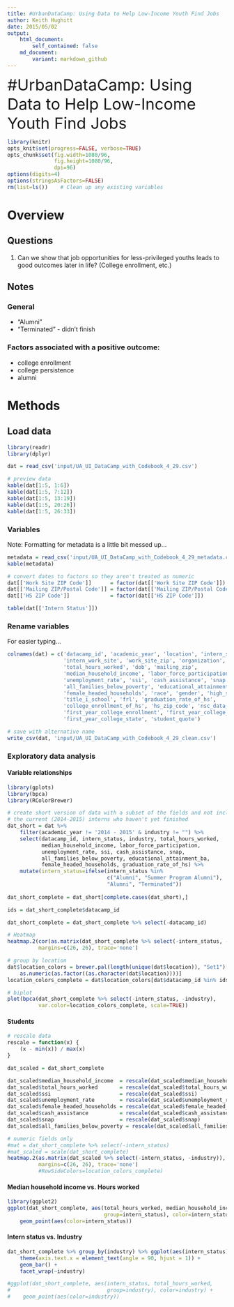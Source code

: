 ```yaml
---
title: #UrbanDataCamp: Using Data to Help Low-Income Youth Find Jobs
author: Keith Hughitt
date: 2015/05/02
output:
    html_document:
        self_contained: false
    md_document:
        variant: markdown_github
---
```


<div style='font-size: 36px'>#UrbanDataCamp: Using Data to Help Low-Income Youth Find Jobs</div>

```r
library(knitr)
opts_knit$set(progress=FALSE, verbose=TRUE)
opts_chunk$set(fig.width=1080/96,
               fig.height=1080/96,
               dpi=96)
options(digits=4)
options(stringsAsFactors=FALSE)
rm(list=ls())    # Clean up any existing variables
```

Overview
========

Questions
---------

1. Can we show that job opportunities for less-privileged youths leads to good
   outcomes later in life? (College enrollment, etc.)

Notes
-----

### General

- "Alumni" 
- "Terminated" - didn't finish

### Factors associated with a positive outcome:

- college enrollment
- college persistence
- alumni

Methods
=======

Load data
---------

```r
library(readr)
library(dplyr)

dat = read_csv('input/UA_UI_DataCamp_with_Codebook_4_29.csv')

# preview data
kable(dat[1:5, 1:6])
kable(dat[1:5, 7:12])
kable(dat[1:5, 13:19])
kable(dat[1:5, 20:26])
kable(dat[1:5, 26:33])
```

### Variables

Note: Formatting for metadata is a little bit messed up...

```r
metadata = read_csv('input/UA_UI_DataCamp_with_Codebook_4_29_metadata.csv')
kable(metadata)

# convert dates to factors so they aren't treated as numeric
dat[['Work Site ZIP Code']]      = factor(dat[['Work Site ZIP Code']])
dat[['Mailing ZIP/Postal Code']] = factor(dat[['Mailing ZIP/Postal Code']])
dat[['HS ZIP Code']]             = factor(dat[['HS ZIP Code']])
```

```r
table(dat[['Intern Status']])
```

### Rename variables

For easier typing...

```r
colnames(dat) = c('datacamp_id', 'academic_year', 'location', 'intern_status',
                  'intern_work_site', 'work_site_zip', 'organization', 'industry',
                  'total_hours_worked', 'dob', 'mailing_zip',
                  'median_household_income', 'labor_force_participation',
                  'unemployment_rate', 'ssi', 'cash_assistance', 'snap',
                  'all_families_below_poverty', 'educational_attainment_ba',
                  'female_headed_households', 'race', 'gender', 'high_school',
                  'title_i_school', 'frl', 'graduation_rate_of_hs',
                  'college_enrollment_of_hs', 'hs_zip_code', 'nsc_data_available',
                  'first_year_college_enrollment', 'first_year_college_type',
                  'first_year_college_state', 'student_quote')

# save with alternative name
write_csv(dat, 'input/UA_UI_DataCamp_with_Codebook_4_29_clean.csv')
```

### Exploratory data analysis

#### Variable relationships

```r
library(gplots)
library(bpca)
library(RColorBrewer)

# create short version of data with a subset of the fields and not including
# the current (2014-2015) interns who haven't yet finished
dat_short = dat %>%
    filter(academic_year != '2014 - 2015' & industry != "") %>%
    select(datacamp_id, intern_status, industry, total_hours_worked,
           median_household_income, labor_force_participation,
           unemployment_rate, ssi, cash_assistance, snap,
           all_families_below_poverty, educational_attainment_ba,
           female_headed_households, graduation_rate_of_hs) %>%
    mutate(intern_status=ifelse(intern_status %in% 
                                c("Alumni", "Summer Program Alumni"),
                                "Alumni", "Terminated"))
    
dat_short_complete = dat_short[complete.cases(dat_short),]

ids = dat_short_complete$datacamp_id

dat_short_complete = dat_short_complete %>% select(-datacamp_id)

# Heatmap
heatmap.2(cor(as.matrix(dat_short_complete %>% select(-intern_status, -industry))),
          margins=c(26, 26), trace='none')

# group by location
dat$location_colors = brewer.pal(length(unique(dat$location)), "Set1")[
    as.numeric(as.factor((as.character(dat$location))))]
location_colors_complete = dat$location_colors[dat$datacamp_id %in% ids]

# biplot
plot(bpca(dat_short_complete %>% select(-intern_status, -industry),
          var.color=location_colors_complete, scale=TRUE))
```

#### Students

```r
# rescale data
rescale = function(x) {
    (x - min(x)) / max(x)
}

dat_scaled = dat_short_complete

dat_scaled$median_household_income  = rescale(dat_scaled$median_household_income)
dat_scaled$total_hours_worked       = rescale(dat_scaled$total_hours_worked)
dat_scaled$ssi                      = rescale(dat_scaled$ssi)
dat_scaled$unemployment_rate        = rescale(dat_scaled$unemployment_rate)
dat_scaled$female_headed_households = rescale(dat_scaled$female_headed_households)
dat_scaled$cash_assistance          = rescale(dat_scaled$cash_assistance)
dat_scaled$snap                     = rescale(dat_scaled$snap)
dat_scaled$all_families_below_poverty = rescale(dat_scaled$all_families_below_poverty)

# numeric fields only
#mat = dat_short_complete %>% select(-intern_status)
#mat_scaled = scale(dat_short_complete)
heatmap.2(as.matrix(dat_scaled %>% select(-intern_status, -industry)),
          margins=c(26, 26), trace='none')
          #RowSideColors=location_colors_complete)
```

#### Median household income vs. Hours worked 

```r
library(ggplot2)
ggplot(dat_short_complete, aes(total_hours_worked, median_household_income,
                               group=intern_status), color=intern_status) +
    geom_point(aes(color=intern_status))
```

#### Intern status vs. Industry

```r
dat_short_complete %>% group_by(industry) %>% ggplot(aes(intern_status)) +
    theme(axis.text.x = element_text(angle = 90, hjust = 1)) +
    geom_bar() +
    facet_wrap(~industry)

#ggplot(dat_short_complete, aes(intern_status, total_hours_worked,
#                               group=industry), color=industry) +
#    geom_point(aes(color=industry))
```
